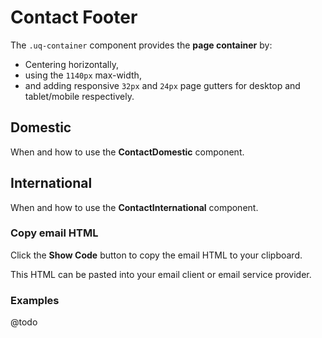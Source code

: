 
<Meta of={ContactStories} />

# Contact Footer

The `.uq-container` component provides the **page container** by:

- Centering horizontally,
- using the `1140px` max-width,
- and adding responsive `32px` and `24px` page gutters for desktop and tablet/mobile respectively.

## Domestic

When and how to use the **ContactDomestic** component.

<Canvas of={ContactStories.ContactDomestic} />



## International

When and how to use the **ContactInternational** component.

<Canvas of={ContactStories.ContactInternational} />


### Copy email HTML

Click the **Show Code** button to copy the email HTML to your clipboard.

This HTML can be pasted into your email client or email service provider.


### Examples

@todo
